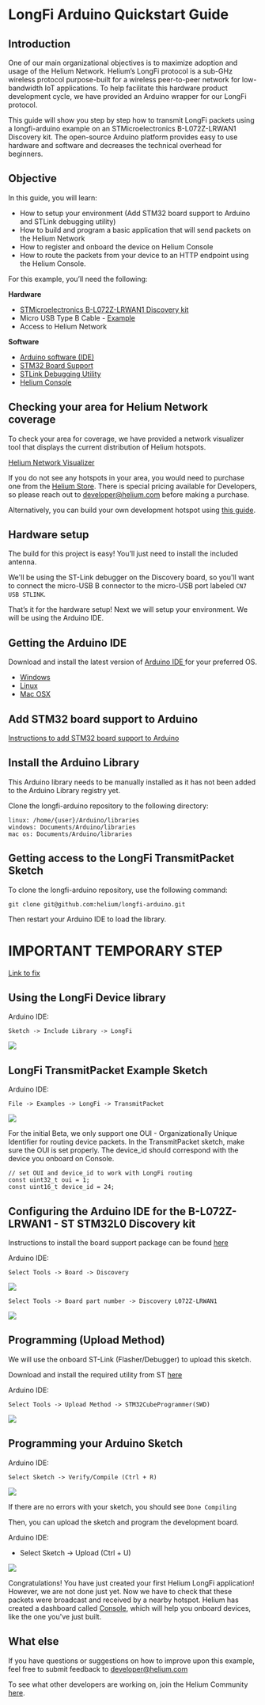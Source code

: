 
# LongFi Arduino Quickstart Guide

## Introduction

One of our main organizational objectives is to maximize adoption and usage of the Helium Network. Helium’s LongFi protocol is a sub-GHz wireless protocol purpose-built for a wireless peer-to-peer network for low-bandwidth IoT applications. To help facilitate this hardware product development cycle, we have provided an Arduino wrapper for our LongFi protocol. 
 
This guide will show you step by step how to transmit LongFi packets using a longfi-arduino example on an STMicroelectronics B-L072Z-LRWAN1 Discovery kit. The open-source Arduino platform provides easy to use hardware and software and decreases the technical overhead for beginners. 

## Objective 

In this guide, you will learn:

* How to setup your environment (Add STM32 board support to Arduino and STLink debugging utility)
* How to build and program a basic application that will send packets on the Helium Network
* How to register and onboard the device on Helium Console
* How to route the packets from your device to an HTTP endpoint using the Helium Console.
 
For this example, you’ll need the following:

**Hardware**
 
* <a href="https://www.st.com/en/evaluation-tools/b-l072z-lrwan1.html" target="_blank">STMicroelectronics B-L072Z-LRWAN1 Discovery kit</a>
* Micro USB Type B Cable - <a href="https://www.amazon.com/AmazonBasics-Male-Micro-Cable-Black/dp/B0719H12WD/ref=sr_1_2_sspa?" target="_blank">Example </a>
* Access to Helium Network

**Software**

* <a href="https://www.arduino.cc/en/Main/Software" target="_blank">Arduino software (IDE)</a> 
* <a href="https://github.com/stm32duino/Arduino_Core_STM32#getting-started" target="_blank">STM32 Board Support</a> 
* <a href="https://www.st.com/en/development-tools/stm32cubeprog.html" target="_blank">STLink Debugging Utility</a> 
* <a href="https://console.helium.com/" target="_blank">Helium Console</a> 

## Checking your area for Helium Network coverage
 
To check your area for coverage, we have provided a network visualizer tool that displays the current distribution of Helium hotspots. 
 
<a href="https://network.helium.com/coverage" target="_blank">Helium Network Visualizer</a>

If you do not see any hotspots in your area, you would need to purchase one from the <a href="https://helium.com/store" target="_blank">Helium Store</a>. There is special pricing available for Developers, so please reach out to developer@helium.com before making a purchase. 
 
Alternatively, you can build your own development hotspot using [this guide](https://developer.helium.com/hotspot/developer-setup).

## Hardware setup

The build for this project is easy! You’ll just need to install the included antenna.  
 
We'll be using the ST-Link debugger on the Discovery board, so you'll want to connect the micro-USB B connector to the micro-USB port labeled `CN7 USB STLINK`.
 
That’s it for the hardware setup! Next we will setup your environment. We will be using the Arduino IDE. 

## Getting the Arduino IDE
 
Download and install the latest version of <a href="https://www.arduino.cc/en/Main/Software" target="_blank">Arduino IDE </a> for your preferred OS. 
 
* <a href="https://www.arduino.cc/en/Guide/Windows" target="_blank">Windows </a>
* <a href="https://www.arduino.cc/en/Guide/linux" target="_blank">Linux </a>
* <a href="https://www.arduino.cc/en/Guide/MacOSX" target="_blank">Mac OSX</a>

## Add STM32 board support to Arduino
 
<a href="https://github.com/stm32duino/wiki/wiki/Getting-Started" target="_blank">Instructions to add STM32 board support to Arduino</a> 

## Install the Arduino Library
 
This Arduino library needs to be manually installed as it has not been added to the Arduino Library registry yet. 
 
Clone the longfi-arduino repository to the following directory:
 
```
linux: /home/{user}/Arduino/libraries
windows: Documents/Arduino/libraries
mac os: Documents/Arduino/libraries
```
## Getting access to the LongFi TransmitPacket Sketch
 
To clone the longfi-arduino repository, use the following command: 
 
```
git clone git@github.com:helium/longfi-arduino.git
```
 
Then restart your Arduino IDE to load the library. 
 
# IMPORTANT TEMPORARY STEP
 
<a href="https://github.com/helium/longfi-arduino/blob/master/B-L072Z-LRWAN1-board-support-fix.md" target="_blank">Link to fix</a> 

## Using the LongFi Device library
 
Arduino IDE: 
 
```
Sketch -> Include Library -> LongFi
```
 
<img src={LongFi_Library} />

## LongFi TransmitPacket Example Sketch 

Arduino IDE:

```
File -> Examples -> LongFi -> TransmitPacket
```
 
 <img src={LongFi_Example} /> 
 
For the initial Beta, we only support one OUI - Organizationally Unique Identifier for routing device packets. 
In the TransmitPacket sketch, make sure the OUI is set properly. 
The device_id should correspond with the device you onboard on Console.

```
// set OUI and device_id to work with LongFi routing
const uint32_t oui = 1;
const uint16_t device_id = 24;
```
 
 ## Configuring the Arduino IDE for the B-L072Z-LRWAN1 - ST STM32L0 Discovery kit
 
Instructions to install the board support package can be found <a href="https://github.com/stm32duino/Arduino_Core_STM32#getting-started" target="_blank">here</a> 
 
Arduino IDE:
 
```
Select Tools -> Board -> Discovery
```
 
<img src={Arduino_Board_Discovery} /> 
 

```
Select Tools -> Board part number -> Discovery L072Z-LRWAN1
```

<img src={Arduino_Board_PartNumber} /> 

## Programming (Upload Method)

We will use the onboard ST-Link (Flasher/Debugger) to upload this sketch. 
 
Download and install the required utility from ST <a href="https://www.st.com/en/development-tools/stm32cubeprog.html" target="_blank">here</a> 
 
Arduino IDE:

```
Select Tools -> Upload Method -> STM32CubeProgrammer(SWD)
```

<img src={upload_sketch} /> 

## Programming your Arduino Sketch

Arduino IDE:

```
Select Sketch -> Verify/Compile (Ctrl + R)
```
 
 <img src={Arduino_Compile} /> 
 
If there are no errors with your sketch, you should see `Done Compiling`

Then, you can upload the sketch and program the development board. 
 
Arduino IDE:
* Select Sketch -> Upload (Ctrl + U)
 
<img src={upload_success} />
 
Congratulations! You have just created your first Helium LongFi application! However, we are not done just yet. Now we have to check that these packets were broadcast and received by a nearby hotspot. Helium has created a dashboard called [Console](https://developer.helium.com/console/overview), which will help you onboard devices, like the one you've just built. 

## What else

If you have questions or suggestions on how to improve upon this example, feel free to submit feedback to developer@helium.com
 
To see what other developers are working on, join the Helium Community <a href="https://community.helium.com/" target="_blank">here</a>. 
